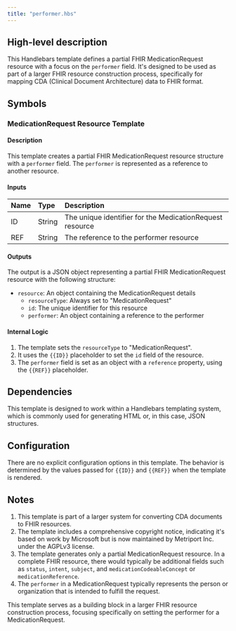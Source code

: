 ```yaml
---
title: "performer.hbs"
---
```


## High-level description
This Handlebars template defines a partial FHIR MedicationRequest resource with a focus on the `performer` field. It's designed to be used as part of a larger FHIR resource construction process, specifically for mapping CDA (Clinical Document Architecture) data to FHIR format.

## Symbols

### MedicationRequest Resource Template
#### Description
This template creates a partial FHIR MedicationRequest resource structure with a `performer` field. The `performer` is represented as a reference to another resource.

#### Inputs
| Name | Type | Description |
|:-----|:-----|:------------|
| ID | String | The unique identifier for the MedicationRequest resource |
| REF | String | The reference to the performer resource |

#### Outputs
The output is a JSON object representing a partial FHIR MedicationRequest resource with the following structure:
- `resource`: An object containing the MedicationRequest details
  - `resourceType`: Always set to "MedicationRequest"
  - `id`: The unique identifier for this resource
  - `performer`: An object containing a reference to the performer

#### Internal Logic
1. The template sets the `resourceType` to "MedicationRequest".
2. It uses the `{{ID}}` placeholder to set the `id` field of the resource.
3. The `performer` field is set as an object with a `reference` property, using the `{{REF}}` placeholder.

## Dependencies
This template is designed to work within a Handlebars templating system, which is commonly used for generating HTML or, in this case, JSON structures.

## Configuration
There are no explicit configuration options in this template. The behavior is determined by the values passed for `{{ID}}` and `{{REF}}` when the template is rendered.

## Notes
1. This template is part of a larger system for converting CDA documents to FHIR resources.
2. The template includes a comprehensive copyright notice, indicating it's based on work by Microsoft but is now maintained by Metriport Inc. under the AGPLv3 license.
3. The template generates only a partial MedicationRequest resource. In a complete FHIR resource, there would typically be additional fields such as `status`, `intent`, `subject`, and `medicationCodeableConcept` or `medicationReference`.
4. The `performer` in a MedicationRequest typically represents the person or organization that is intended to fulfill the request.

This template serves as a building block in a larger FHIR resource construction process, focusing specifically on setting the performer for a MedicationRequest.